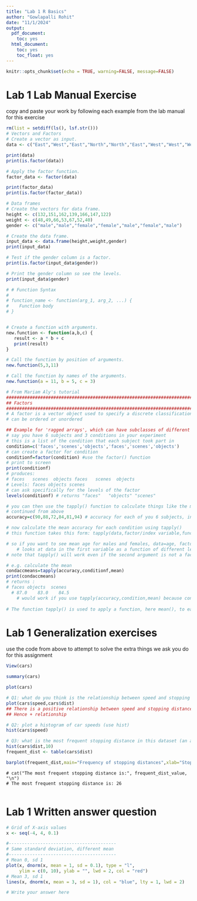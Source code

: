 ```yaml
---
title: "Lab 1 R Basics"
author: "Gowlapalli Rohit"
date: "11/1/2024"
output:
  pdf_document:
    toc: yes
  html_document:
    toc: yes
    toc_float: yes
---
```


```r
knitr::opts_chunk$set(echo = TRUE, warning=FALSE, message=FALSE)
```

# Lab 1 Lab Manual Exercise

copy and paste your work by following each example from the lab manual for this exercise

```r
rm(list = setdiff(ls(), lsf.str()))
# Vectors and Factors
# Create a vector as input.
data <- c("East","West","East","North","North","East","West","West","West","East","North")

print(data)
print(is.factor(data))
```

```r
# Apply the factor function.
factor_data <- factor(data)

print(factor_data)
print(is.factor(factor_data))
```

```r
# Data frames
# Create the vectors for data frame.
height <- c(132,151,162,139,166,147,122)
weight <- c(48,49,66,53,67,52,40)
gender <- c("male","male","female","female","male","female","male")

# Create the data frame.
input_data <- data.frame(height,weight,gender)
print(input_data)
```

```r
# Test if the gender column is a factor.
print(is.factor(input_data$gender))

# Print the gender column so see the levels.
print(input_data$gender)
```

```r
# # Function Syntax
# 
# function_name <- function(arg_1, arg_2, ...) {
#    Function body 
# }


# Create a function with arguments.
new.function <- function(a,b,c) {
   result <- a * b + c
   print(result)
}

# Call the function by position of arguments.
new.function(5,3,11)

# Call the function by names of the arguments.
new.function(a = 11, b = 5, c = 3)
```

```r
# From Mariam Aly's tutorial
##############################################################################
## Factors
##############################################################################
# A factor is a vector object used to specify a discrete classification (grouping) of the components of other vectors of the same length.
# can be ordered or unordered

## Example for 'ragged arrays', which can have subclasses of different sizes
# say you have 6 subjects and 3 conditions in your experiment
# this is a list of the condition that each subject took part in
condition=c('faces','scenes','objects','faces','scenes','objects')
# can create a factor for condition
conditionf=factor(condition) #use the factor() function
# print to screen
print(conditionf)
# produces: 
# faces   scenes  objects faces   scenes  objects
# Levels: faces objects scenes
# can ask specifically for the levels of the factor
levels(conditionf) # returns "faces"   "objects" "scenes"

# you can then use the tapply() function to calculate things like the mean for a variable you have for each of your factors
# continued from above
accuracy=c(90,88,72,84,81,94) # accuracy for each of you 6 subjects, in the same order in which you input the conditions (i.e. f,s,o,f,s,o)

# now calculate the mean accuracy for each condition using tapply()
# this function takes this form: tapply(data,factor/index variable,function), where factor/index is the factor variable you created and function is what you want to do on the data

# so if you want to see mean age for males and females, data=age, factor/index=gender, function=mean
	# looks at data in the first variable as a function of different levels of the second variable
# note that tapply() will work even if the second argument is not a factor, because the argument will be coerced into a factor when necessary (using as.factor())

# e.g. calculate the mean
condaccmeans=tapply(accuracy,conditionf,mean)
print(condaccmeans)
# returns :
# faces objects  scenes 
  # 87.0    83.0    84.5 
  	# would work if you use tapply(accuracy,condition,mean) because condition would be coerced into a factor
  
# The function tapply() is used to apply a function, here mean(), to each group  of components of the first argument, here accuracy, defined by the levels of the second component,here conditionf, as if they were separate vector structures. The result is a structure of the same length as the levels attribute of the factor containing the results.

```

# Lab 1 Generalization exercises

use the code from above to attempt to solve the extra things we ask you do for this assignment

```r
View(cars)
```

```r
summary(cars)
```

```r
plot(cars)
```

```r
# Q1: what do you think is the relationship between speed and stopping distance based on the scatterplot? +, -, or no relationship? (use the plot function)
plot(cars$speed,cars$dist)
## There is a positive relationship between speed and stopping distance. As speed increases, stopping distance increases.
## Hence + relationship
```

```r
# Q2: plot a histogram of car speeds (use hist) 
hist(cars$speed)
```

```r
# Q3: what is the most frequent stopping distance in this dataset (an approx bin of distances is fine)?
hist(cars$dist,10)
frequent_dist <- table(cars$dist)
```

```r
barplot(frequent_dist,main="Frequency of stopping distances",xlab="Stopping Distances",col="lightblue",border="black")
```

```frequent_dist_value
# cat("The most frequent stopping distance is:", frequent_dist_value, "\n")
# The most frequent stopping distance is: 26 
```

```r

```

# Lab 1 Written answer question

```r

# Grid of X-axis values
x <- seq(-4, 4, 0.1)

#-----------------------------------------
# Same standard deviation, different mean
#-----------------------------------------
# Mean 0, sd 1
plot(x, dnorm(x, mean = 1, sd = 0.1), type = "l",
     ylim = c(0, 10), ylab = "", lwd = 2, col = "red")
# Mean 3, sd 1
lines(x, dnorm(x, mean = 3, sd = 1), col = "blue", lty = 1, lwd = 2)
```

```r
# Write your answer here

```
